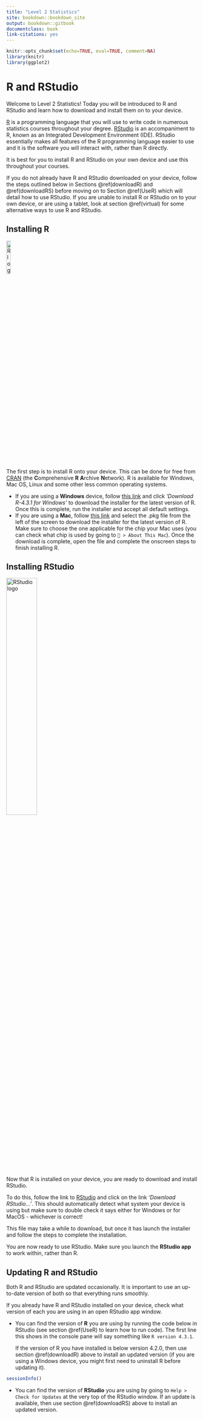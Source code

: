 ```yaml
--- 
title: "Level 2 Statistics"
site: bookdown::bookdown_site
output: bookdown::gitbook
documentclass: book
link-citations: yes
---
```


```r
knitr::opts_chunk$set(echo=TRUE, eval=TRUE, comment=NA)
library(knitr)
library(ggplot2)
```

# R and RStudio {#RStudio}

Welcome to Level 2 Statistics! Today you will be introduced to R and RStudio and learn how to download and install them on to your device. 

[R](https://www.r-project.org/) is a programming language that you will use to write code in numerous statistics courses throughout your degree. [RStudio](https://posit.co/download/rstudio-desktop/) is an accompaniment to R, known as an Integrated Development Environment (IDE). RStudio essentially makes all features of the R programming language easier to use and it is the software you will interact with, rather than R directly.

It is best for you to install R and RStudio on your own device and use this throughout your courses.

If you do not already have R and RStudio downloaded on your device, follow the steps outlined below in Sections \@ref(downloadR) and \@ref(downloadRS) before moving on to Section \@ref(UseR) which will detail how to use RStudio. If you are unable to install R or RStudio on to your own device, or are using a tablet, look at section \@ref(virtual) for some alternative ways to use R and RStudio.

## Installing R {#downloadR}

[![R logo](Images/Rlogo.svg){width=15%}](https://www.r-project.org/)

The first step is to install R onto your device. This can be done for free from [CRAN](https://cran.r-project.org/) (the **C**omprehensive **R** **A**rchive **N**etwork). R is available for Windows, Mac OS, Linux and some other less common operating systems.

* If you are using a **Windows** device, follow [this link](https://cran.r-project.org/bin/windows/base/) and click *'Download R-4.3.1 for Windows'* to download the installer for the latest version of R. Once this is complete, run the installer and accept all default settings.
* If you are using a **Mac**, follow [this link](https://cran.r-project.org/bin/macosx/) and select the .pkg file from the left of the screen to download the installer for the latest version of R. Make sure to choose the one applicable for the chip your Mac uses (you can check what chip is used by going to ` > About This Mac`). Once the download is complete, open the file and complete the onscreen steps to finish installing R.

## Installing RStudio {#downloadRS}

[![RStudio logo](Images/RStudio.svg){width=40%}](https://posit.co/download/rstudio-desktop/)

Now that R is installed on your device, you are ready to download and install RStudio.

To do this, follow the link to [RStudio](https://posit.co/download/rstudio-desktop/) and click on the link *'Download RStudio...'*. This should automatically detect what system your device is using but make sure to double check it says either for Windows or for MacOS - whichever is correct!

This file may take a while to download, but once it has launch the installer and follow the steps to complete the installation.

You are now ready to use RStudio. Make sure you launch the **RStudio app** to work within, rather than R.

## Updating R and RStudio {#update}

Both R and RStudio are updated occasionally. It is important to use an up-to-date version of both so that everything runs smoothly.

If you already have R and RStudio installed on your device, check what version of each you are using in an open RStudio app window.

* You can find the version of **R** you are using by running the code below in RStudio (see section \@ref(UseR) to learn how to run code). The first line this shows in the console pane will say something like `R version 4.3.1`.

  If the version of R you have installed is below version 4.2.0, then use section \@ref(downloadR) above to install an updated version (if you are using a Windows device, you might first need to uninstall R before updating it).

```r
sessionInfo()
```

* You can find the version of **RStudio** you are using by going to `Help > Check for Updates` at the very top of the RStudio window. If an update is available, then use section \@ref(downloadRS) above to install an updated version.





